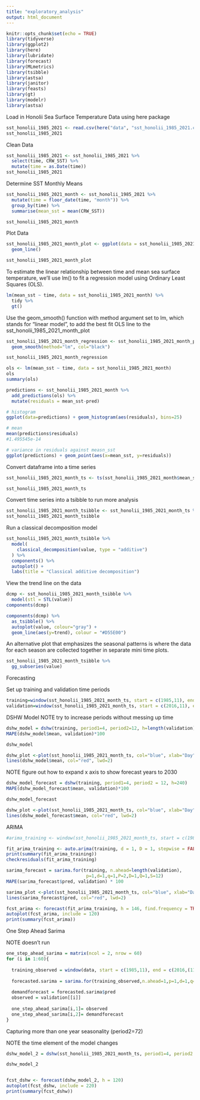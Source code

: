 ```yaml
---
title: "exploratory_analysis"
output: html_document
---
```


```r
knitr::opts_chunk$set(echo = TRUE)
library(tidyverse)
library(ggplot2)
library(here)
library(lubridate)
library(forecast)
library(MLmetrics)
library(tsibble)
library(astsa)
library(janitor)
library(feasts)
library(gt)
library(modelr)
library(astsa)
```



Load in Honolii Sea Surface Temperature Data using here package

```r
sst_honolii_1985_2021 <- read.csv(here("data", "sst_honolii_1985_2021.csv" ))
sst_honolii_1985_2021
```


Clean Data

```r
sst_honolii_1985_2021 <- sst_honolii_1985_2021 %>% 
  select(time, CRW_SST) %>% 
  mutate(time = as.Date(time))
sst_honolii_1985_2021
```

Determine SST Monthly Means
```r
sst_honolii_1985_2021_month <- sst_honolii_1985_2021 %>% 
  mutate(time = floor_date(time, "month")) %>% 
  group_by(time) %>% 
  summarise(mean_sst = mean(CRW_SST))

sst_honolii_1985_2021_month
```

Plot Data

```r
sst_honolii_1985_2021_month_plot <- ggplot(data = sst_honolii_1985_2021_month, aes(x = time, y = mean_sst)) +
  geom_line()

sst_honolii_1985_2021_month_plot
```

To estimate the linear relationship between time and mean sea surface temperature, we’ll use lm() to fit a regression model using Ordinary Least Squares (OLS).

```r
lm(mean_sst ~ time, data = sst_honolii_1985_2021_month) %>% 
  tidy %>% 
  gt()
```


Use the geom_smooth() function with method argument set to lm, which stands for “linear model”, to add the best fit OLS line to the sst_honolii_1985_2021_month_plot
```r
sst_honolii_1985_2021_month_regression <- sst_honolii_1985_2021_month_plot +
  geom_smooth(method="lm", col="black")

sst_honolii_1985_2021_month_regression
```
```r
ols <- lm(mean_sst ~ time, data = sst_honolii_1985_2021_month)
ols
summary(ols)

predictions <- sst_honolii_1985_2021_month %>% 
  add_predictions(ols) %>%
  mutate(residuals = mean_sst-pred)

# histogram
ggplot(data=predictions) + geom_histogram(aes(residuals), bins=25)

# mean
mean(predictions$residuals)
#1.495545e-14

# variance in residuals against measn_sst
ggplot(predictions) + geom_point(aes(x=mean_sst, y=residuals)) 

```





Convert dataframe into a time series
```r
sst_honolii_1985_2021_month_ts <- ts(sst_honolii_1985_2021_month$mean_sst, start = c(1985, 11), frequency = 12)

sst_honolii_1985_2021_month_ts
```


Convert time series into a tsibble to run more analysis

```r
sst_honolii_1985_2021_month_tsibble <- sst_honolii_1985_2021_month_ts %>% as_tsibble() 
sst_honolii_1985_2021_month_tsibble
```


Run a classical decomposition model

```r
sst_honolii_1985_2021_month_tsibble %>%
  model(
    classical_decomposition(value, type = "additive")
  ) %>%
  components() %>%
  autoplot() +
  labs(title = "Classical additive decomposition")
```


View the trend line on the data


```r
dcmp <- sst_honolii_1985_2021_month_tsibble %>%
  model(stl = STL(value))
components(dcmp)

components(dcmp) %>%
  as_tsibble() %>%
  autoplot(value, colour="gray") +
  geom_line(aes(y=trend), colour = "#D55E00")
```



An alternative plot that emphasizes the seasonal patterns is where the data for each season are collected together in separate mini time plots.

```r
sst_honolii_1985_2021_month_tsibble %>% 
  gg_subseries(value)
```


Forecasting

Set up training and validation time periods

```r
training=window(sst_honolii_1985_2021_month_ts, start = c(1985,11), end = c(2016,11))
validation=window(sst_honolii_1985_2021_month_ts, start = c(2016,11), end = c(2021,10))
```

DSHW Model
NOTE try to increase periods without messing up time
```r
dshw_model = dshw(training, period1=4, period2=12, h=length(validation))
MAPE(dshw_model$mean, validation)*100

dshw_model

dshw_plot <-plot(sst_honolii_1985_2021_month_ts, col="blue", xlab="Day", ylab="SST", main="DSHW Fit", type='l')
lines(dshw_model$mean, col="red", lwd=2)
```
NOTE figure out how to expand x axis to show forecast years to 2030
```r
dshw_model_forecast = dshw(training, period1=4, period2 = 12, h=240)
MAPE(dshw_model_forecast$mean, validation)*100

dshw_model_forecast

dshw_plot <-plot(sst_honolii_1985_2021_month_ts, col="blue", xlab="Day", ylab="SST", main="DSHW Forecast", type='l')
lines(dshw_model_forecast$mean, col="red", lwd=2)
```

ARIMA 

```r
#arima_training <- window(sst_honolii_1985_2021_month_ts, start = c(1985,11), end = c(2018,11))

fit_arima_training <- auto.arima(training, d = 1, D = 1, stepwise = FALSE, approximation = FALSE, trace = TRUE)
print(summary(fit_arima_training))
checkresiduals(fit_arima_training)
```


```r
sarima_forecast = sarima.for(training, n.ahead=length(validation),
                              p=1,d=1,q=1,P=2,D=1,Q=1,S=12)
MAPE(sarima_forecast$pred, validation) * 100

sarima_plot <-plot(sst_honolii_1985_2021_month_ts, col="blue", xlab="Day", ylab="SST", main="SARIMA Fit", type='l')
lines(sarima_forecast$pred, col="red", lwd=2)
```

```r
fcst_arima <- forecast(fit_arima_training, h = 146, find.frequency = TRUE)
autoplot(fcst_arima, include = 120)
print(summary(fcst_arima))
```

One Step Ahead Sarima

NOTE doesn't run

```r
one_step_ahead_sarima = matrix(ncol = 2, nrow = 60)
for (i in 1:60){
  
  training_observed = window(data, start = c(1985,11), end = c(2016,(11+i)), frequency = 12)
  
  forecasted.sarima = sarima.for(training_observed,n.ahead=1,p=1,d=1,q=1,P=2,D=1,Q=1,S=12)
  
  demandforecast = forecasted.sarima$pred
  observed = validation[[i]]
  
  one_step_ahead_sarima[i,1]= observed
  one_step_ahead_sarima[i,2]= demandforecast
}
```


Capturing more than one year seasonality (period2=72)

NOTE the time element of the model changes 

```r
dshw_model_2 = dshw(sst_honolii_1985_2021_month_ts, period1=4, period2 =72, h = 120)

dshw_model_2


fcst_dshw <- forecast(dshw_model_2, h = 120)
autoplot(fcst_dshw, include = 220)
print(summary(fcst_dshw))
```


